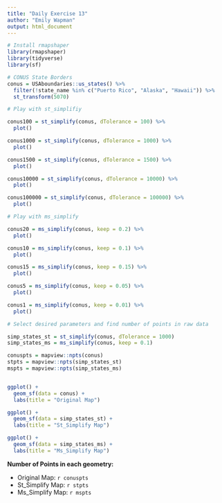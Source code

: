 ```yaml
---
title: "Daily Exercise 13"
author: "Emily Wapman"
output: html_document
---
```


```r
# Install rmapshaper
library(rmapshaper)
library(tidyverse)
library(sf)
```

```r

# CONUS State Borders
conus = USAboundaries::us_states() %>%
  filter(!state_name %in% c("Puerto Rico", "Alaska", "Hawaii")) %>%
  st_transform(5070)

# Play with st_simplifiy

conus100 = st_simplify(conus, dTolerance = 100) %>%
  plot()

conus1000 = st_simplify(conus, dTolerance = 1000) %>%
  plot()

conus1500 = st_simplify(conus, dTolerance = 1500) %>%
  plot()

conus10000 = st_simplify(conus, dTolerance = 10000) %>%
  plot()

conus100000 = st_simplify(conus, dTolerance = 100000) %>%
  plot()

# Play with ms_simplify 

conus20 = ms_simplify(conus, keep = 0.2) %>%
  plot()

conus10 = ms_simplify(conus, keep = 0.1) %>%
  plot()

conus15 = ms_simplify(conus, keep = 0.15) %>%
  plot()

conus5 = ms_simplify(conus, keep = 0.05) %>%
  plot()

conus1 = ms_simplify(conus, keep = 0.01) %>%
  plot()

# Select desired parameters and find number of points in raw data

simp_states_st = st_simplify(conus, dTolerance = 1000)
simp_states_ms = ms_simplify(conus, keep = 0.1)

conuspts = mapview::npts(conus)
stpts = mapview::npts(simp_states_st)
mspts = mapview::npts(simp_states_ms)


ggplot() +
  geom_sf(data = conus) +
  labs(title = "Original Map")

ggplot() +
  geom_sf(data = simp_states_st) +
  labs(title = "St_Simplify Map")

ggplot() +
  geom_sf(data = simp_states_ms) +
  labs(title = "Ms_Simplify Map")

```
**Number of Points in each geometry:**

- Original Map: `r conuspts`
- St_Simplify Map: `r stpts`
- Ms_Simplify Map: `r mspts`













